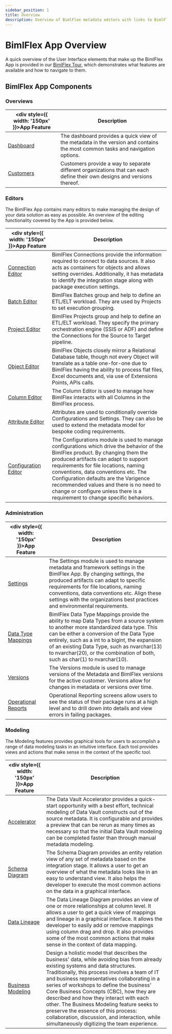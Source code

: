 ---
sidebar_position: 1
title: Overview
description: Overview of BimlFlex metadata editors with links to BimlFlex tour, dashboard, and editors
---


# BimlFlex App Overview

<InclHeaderBimlflexApp />

A quick overview of the User Interface elements that make up the BimlFlex App is provided in our [BimlFlex Tour](./bimlflex-tour), which demonstrates what features are available and how to navigate to them.

## BimlFlex App Components

### Overviews

| <div style={{ width: '150px' }}>App Feature</div> | Description |
| --------- | ----------- |
|[Dashboard](./dashboard) | The dashboard provides a quick view of the metadata in the version and contains the most common tasks and navigation options.|
|[Customers](./customers) | Customers provide a way to separate different organizations that can each define their own designs and versions thereof.|

### Editors

The BimlFlex App contains many editors to make managing the design of your data solution as easy as possible. An overview of the editing functionality covered by the App is provided below.

| <div style={{ width: '150px' }}>App Feature</div> | Description |
| --------- | ----------- |
|[Connection Editor](./connection-editor) | BimlFlex Connections provide the information required to connect to data sources. It also acts as containers for objects and allows setting overrides. Additionally, it has metadata to identify the integration stage along with package execution settings.|
|[Batch Editor](./batches) | BimlFlex Batches group and help to define an ETL/ELT workload. They are used by Projects to set execution grouping.|
|[Project Editor](./project-editor) | BimlFlex Projects group and help to define an ETL/ELT workload. They specify the primary orchestration engine (SSIS or ADF) and define the Connections for the Source to Target pipeline.|
|[Object Editor](./object-editor) | BimlFlex Objects closely mirror a Relational Database table, though not every Object will translate as a table one-for-one due to BimlFlex having the ability to process flat files, Excel documents and, via use of Extensions Points, APIs calls.|
|[Column Editor](./column-editor) | The Column Editor is used to manage how BimlFlex interacts with all Columns in the BimlFlex process.|
|[Attribute Editor](./attribute-editor) | Attributes are used to conditionally override Configurations and Settings. They can also be used to extend the metadata model for bespoke coding requirements.|
|[Configuration Editor](./configuration-editor) | The Configurations module is used to manage configurations which drive the behavior of the BimlFlex product. By changing them the produced artifacts can adapt to support requirements for file locations, naming conventions, data conventions etc. The Configuration defaults are the Varigence recommended values and there is no need to change or configure unless there is a requirement to change specific behaviors.|

### Administration

| <div style={{ width: '150px' }}>App Feature</div> | Description |
| --------- | ----------- |
|[Settings](./setting-editor) | The Settings module is used to manage metadata and framework settings in the BimlFlex App. By changing settings, the produced artifacts can adapt to specific requirements for file locations, naming conventions, data conventions etc. Align these settings with the organizations best practices and environmental requirements.|
|[Data Type Mappings](./data-type-mappings) | BimlFlex Data Type Mappings provide the ability to map Data Types from a source system to another more standardized data type. This can be either a conversion of the Data Type entirely, such as a int to a bigint, the expansion of an existing Data Type, such as nvarchar(13) to nvarchar(20), or the combination of both, such as char(1) to nvarchar(10).|
|[Versions](./version-editor) | The Versions module is used to manage versions of the Metadata and BimlFlex versions for the active customer. Versions allow for changes in metadata or versions over time.|
|[Operational Reports](./operational-reports) | Operational Reporting screens allow users to see the status of their package runs at a high level and to drill down into details and view errors in failing packages.|

### Modeling

The Modeling features provides graphical tools for users to accomplish a range of data modeling tasks in an intuitive interface. Each tool provides views and actions that make sense in the context of the specific tool.

| <div style={{ width: '150px' }}>App Feature</div> | Description |
| --------- | ----------- |
|[Accelerator](./accelerator) | The Data Vault Accelerator provides a quick-start opportunity with a best effort, technical modeling of Data Vault constructs out of the source metadata. It is configurable and provides a preview that can be rerun as many times as necessary so that the initial Data Vault modeling can be completed faster than through manual metadata modeling.|
|[Schema Diagram](./schema-diagram) | The Schema Diagram provides an entity relation view of any set of metadata based on the integration stage. It allows a user to get an overview of what the metadata looks like in an easy to understand view. It also helps the developer to execute the most common actions on the data in a graphical interface.|
|[Data Lineage](./data-lineage) | The Data Lineage Diagram provides an view of one or more relationships at column level. It allows a user to get a quick view of mappings and lineage in a graphical interface. It allows the developer to easily add or remove mappings using column drag and drop. It also provides some of the most common actions that make sense in the context of data mapping.|
|[Business Modeling](./business-modeling) | Design a holistic model that describes the business' data, while avoiding bias from already existing systems and data structures. Traditionally, this process involves a team of IT and business representatives collaborating in a series of workshops to define the business' Core Business Concepts (CBC), how they are described and how they interact with each other. The Business Modeling feature seeks to preserve the essence of this process: collaboration, discussion, and interaction, while simultaneously digitizing the team experience.|
